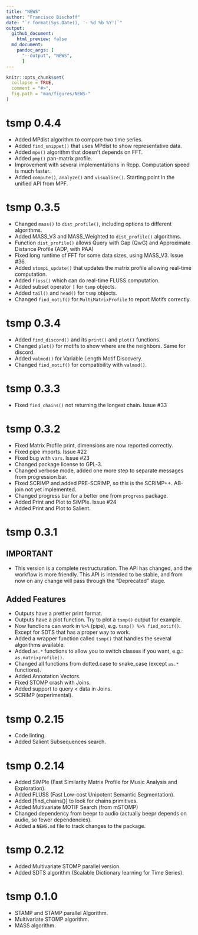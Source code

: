 ```yaml
---
title: "NEWS"
author: "Francisco Bischoff"
date: "`r format(Sys.Date(), '- %d %b %Y')`"
output:
  github_document:
    html_preview: false
  md_document:
    pandoc_args: [
      "--output", "NEWS",
      ]
---
```


<!-- NEWS.md is generated from NEWS.Rmd. Please edit that file -->

```r
knitr::opts_chunk$set(
  collapse = TRUE,
  comment = "#>",
  fig.path = "man/figures/NEWS-"
)
```

# tsmp 0.4.4
* Added MPdist algorithm to compare two time series.
* Added `find_snippet()` that uses MPdist to show representative data.
* Added `mpx()` algorithm that doesn't depends on FFT.
* Added `pmp()` pan-matrix profile.
* Improvement with several implementations in Rcpp. Computation speed is much faster.
* Added `compute()`, `analyze()` and `visualize()`. Starting point in the unified API from MPF.

# tsmp 0.3.5
* Changed `mass()` to `dist_profile()`, including options to different algorithms.
* Added MASS_V3 and MASS_Weighted to `dist_profile()` algorithms.
* Function `dist_profile()` allows Query with Gap (QwG) and Approximate Distance Profile (ADP, with PAA)
* Fixed long runtime of FFT for some data sizes, using MASS_V3. Issue #36.
* Added `stompi_update()` that updates the matrix profile allowing real-time computation.
* Added `floss()` which can do real-time FLUSS computation.
* Added subset operator `[` for `tsmp` objects.
* Added `tail()` and `head()` for `tsmp` objects.
* Changed `find_motif()` for `MultiMatrixProfile` to report Motifs correctly.


# tsmp 0.3.4
* Added `find_discord()` and its `print()` and `plot()` functions.
* Changed `plot()` for motifs to show where are the neighbors. Same for discord. 
* Added `valmod()` for Variable Length Motif Discovery.
* Changed `find_motif()` for compatibility with `valmod()`.

# tsmp 0.3.3

* Fixed `find_chains()` not returning the longest chain. Issue #33

# tsmp 0.3.2

* Fixed Matrix Profile print, dimensions are now reported correctly.
* Fixed pipe imports. Issue #22
* Fixed bug with `vars`. Issue #23
* Changed package license to GPL-3.
* Changed verbose mode, added one more step to separate messages from progression bar.
* Fixed SCRIMP and added PRE-SCRIMP, so this is the SCRIMP++. AB-join not yet implemented.
* Changed progress bar for a better one from `progress` package.
* Added Print and Plot to SiMPle. Issue #24
* Added Print and Plot to Salient.

# tsmp 0.3.1

## IMPORTANT

* This version is a complete restructuration. The API has changed, and the workflow is more friendly.
This API is intended to be stable, and from now on any change will pass through the "Deprecated" stage.

## Added Features

* Outputs have a prettier print format.
* Outputs have a plot function. Try to plot a `tsmp()` output for example.
* Now functions can work in `%>%` (pipe), e.g. `tsmp() %>% find_motif()`. Except for SDTS that has
  a proper way to work.
* Added a wrapper function called `tsmp()` that handles the several algorithms available.
* Added `as.*` functions to allow you to switch classes if you want, e.g.: `as.matrixprofile()`.
* Changed all functions from dotted.case to snake_case (except `as.*` functions).
* Added Annotation Vectors.
* Fixed STOMP crash with Joins.
* Added support to query < data in Joins.
* SCRIMP (experimental).

# tsmp 0.2.15

* Code linting.
* Added Salient Subsequences search.

# tsmp 0.2.14

* Added SiMPle (Fast Similarity Matrix Profile for Music Analysis and Exploration).
* Added FLUSS (Fast Low-cost Unipotent Semantic Segmentation).
* Added [find_chains()] to look for chains primitives.
* Added Multivariate MOTIF Search (from mSTOMP)
* Changed dependency from beepr to audio (actually beepr depends on audio, so fewer dependencies).
* Added a `NEWS.md` file to track changes to the package.

# tsmp 0.2.12

* Added Multivariate STOMP parallel version.
* Added SDTS algorithm (Scalable Dictionary learning for Time Series).

# tsmp 0.1.0

* STAMP and STAMP parallel Algorithm.
* Multivariate STOMP algorithm.
* MASS algorithm.

